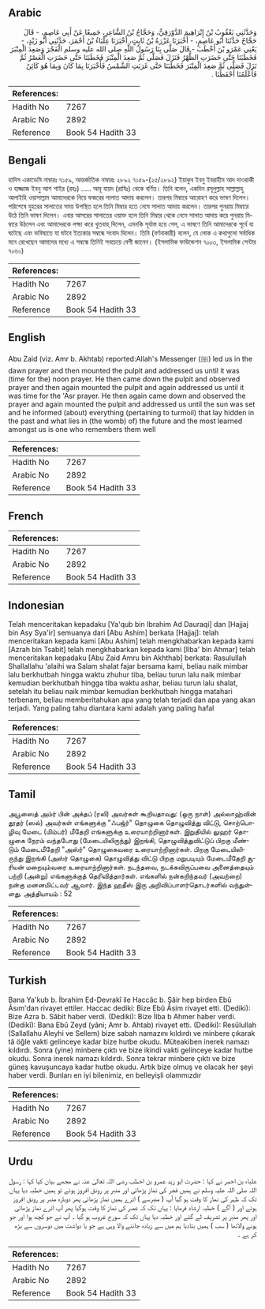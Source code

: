 ## Arabic


<div dir="rtl" lang="ar" style={{fontSize:'larger',backgroundColor:'#f8f9fa',padding:20}}>
وَحَدَّثَنِي يَعْقُوبُ بْنُ إِبْرَاهِيمَ الدَّوْرَقِيُّ، وَحَجَّاجُ بْنُ الشَّاعِرِ، جَمِيعًا عَنْ أَبِي عَاصِمٍ، - قَالَ حَجَّاجٌ حَدَّثَنَا أَبُو عَاصِمٍ، - أَخْبَرَنَا عَزْرَةُ بْنُ ثَابِتٍ، أَخْبَرَنَا عِلْبَاءُ بْنُ أَحْمَرَ، حَدَّثَنِي أَبُو زَيْدٍ، - يَعْنِي عَمْرَو بْنَ أَخْطَبَ - قَالَ صَلَّى بِنَا رَسُولُ اللَّهِ صلى الله عليه وسلم الْفَجْرَ وَصَعِدَ الْمِنْبَرَ فَخَطَبَنَا حَتَّى حَضَرَتِ الظُّهْرُ فَنَزَلَ فَصَلَّى ثُمَّ صَعِدَ الْمِنْبَرَ فَخَطَبَنَا حَتَّى حَضَرَتِ الْعَصْرُ ثُمَّ نَزَلَ فَصَلَّى ثُمَّ صَعِدَ الْمِنْبَرَ فَخَطَبَنَا حَتَّى غَرَبَتِ الشَّمْسُ فَأَخْبَرَنَا بِمَا كَانَ وَبِمَا هُوَ كَائِنٌ فَأَعْلَمُنَا أَحْفَظُنَا ‏.‏
</div>
<div style={{backgroundColor:'#f8f9fa',padding:20, marginBottom: 10}}><table> <thead> <tr> <th>References:</th> <th></th> </tr> </thead> <tbody><tr><td>Hadith No</td><td>7267</td></tr><tr><td>Arabic No</td><td>2892</td></tr><tr><td>Reference</td><td>Book 54 Hadith 33</td></tr></tbody></table></div>

## Bengali


<div dir="ltr" lang="bn" style={{fontSize:'larger',backgroundColor:'#f8f9fa',padding:20}}>
হাদিস একাডেমি নাম্বারঃ ৭১৫৯, আন্তর্জাতিক নাম্বারঃ ২৮৯২ ৭১৫৯-(২৫/২৮৯২) ইয়াকুব ইবনু ইবরাহীম আদ দাওরাকী ও হাজ্জাজ ইবনু আশ শাইর (রহঃ) ..... আবূ যায়দ (রাযিঃ) থেকে বর্ণিত। তিনি বলেন, একদিন রসূলুল্লাহ সাল্লাল্লাহু আলাইহি ওয়াসাল্লাম আমাদেরকে নিয়ে ফজরের সালাত আদায় করলেন। তারপর মিম্বারে আরোহণ করে ভাষণ দিলেন। পরিশেষে যুহরের সালাতের সময় উপস্থিত হলে তিনি মিম্বার হতে নেমে সালাত আদায় করলেন। তারপর পুনরায় মিম্বারে উঠে তিনি ভাষণ দিলেন। এবার আসরের সালাতের ওয়াক্ত হলে তিনি মিম্বার থেকে নেমে সালাত আদায় করে পুনরায় মিম্বারে উঠলেন এবং আমাদেরকে লক্ষ্য করে খুতবাহ্ দিলেন, এমনকি সূর্যাস্ত হয়ে গেল, এ ভাষণে তিনি আমাদেরকে পূর্বে যা ঘটেছে এবং ভবিষ্যতে যা ঘটবে ইত্যকার সম্বন্ধে সংবাদ দিলেন। তিনি (বর্ণনাকারী) বলেন, যে লোক এ কথাগুলো সর্বাধিক মনে রেখেছেন আমাদের মধ্যে এ সম্বন্ধে তিনিই সবচেয়ে বেশী জানেন। (ইসলামিক ফাউন্ডেশন ৭০০৩, ইসলামিক সেন্টার ৭০৬০)
</div>
<div style={{backgroundColor:'#f8f9fa',padding:20, marginBottom: 10}}><table> <thead> <tr> <th>References:</th> <th></th> </tr> </thead> <tbody><tr><td>Hadith No</td><td>7267</td></tr><tr><td>Arabic No</td><td>2892</td></tr><tr><td>Reference</td><td>Book 54 Hadith 33</td></tr></tbody></table></div>

## English


<div dir="ltr" lang="en" style={{fontSize:'larger',backgroundColor:'#f8f9fa',padding:20}}>
Abu Zaid (viz. Amr b. Akhtab) reported:Allah's Messenger (ﷺ) led us in the dawn prayer and then mounted the pulpit and addressed us until it was (time for the) noon prayer. He then came down the pulpit and observed prayer and then again mounted the pulpit and again addressed us until it was time for the 'Asr prayer. He then again came down and observed the prayer and again mounted the pulpit and addressed us until the sun was set and he informed (about) everything (pertaining to turmoil) that lay hidden in the past and what lies in (the womb) of) the future and the most learned amongst us is one who remembers them well
</div>
<div style={{backgroundColor:'#f8f9fa',padding:20, marginBottom: 10}}><table> <thead> <tr> <th>References:</th> <th></th> </tr> </thead> <tbody><tr><td>Hadith No</td><td>7267</td></tr><tr><td>Arabic No</td><td>2892</td></tr><tr><td>Reference</td><td>Book 54 Hadith 33</td></tr></tbody></table></div>

## French


<div dir="ltr" lang="fr" style={{fontSize:'larger',backgroundColor:'#f8f9fa',padding:20}}>

</div>
<div style={{backgroundColor:'#f8f9fa',padding:20, marginBottom: 10}}><table> <thead> <tr> <th>References:</th> <th></th> </tr> </thead> <tbody><tr><td>Hadith No</td><td>7267</td></tr><tr><td>Arabic No</td><td>2892</td></tr><tr><td>Reference</td><td>Book 54 Hadith 33</td></tr></tbody></table></div>

## Indonesian


<div dir="ltr" lang="id" style={{fontSize:'larger',backgroundColor:'#f8f9fa',padding:20}}>
Telah menceritakan kepadaku [Ya'qub bin Ibrahim Ad Dauraqi] dan [Hajjaj bin Asy Sya'ir] semuanya dari [Abu Ashim] berkata [Hajjaj]: telah menceritakan kepada kami [Abu Ashim] telah mengkhabarkan kepada kami [Azrah bin Tsabit] telah mengkhabarkan kepada kami [Ilba' bin Ahmar] telah menceritakan kepadaku [Abu Zaid Amru bin Akhthab] berkata: Rasulullah Shallallahu 'alaihi wa Salam shalat fajar bersama kami, beliau naik mimbar lalu berkhutbah hingga waktu zhuhur tiba, beliau turun lalu naik mimbar kemudian berkhutbah hingga tiba waktu ashar, beliau turun lalu shalat, setelah itu beliau naik mimbar kemudian berkhutbah hingga matahari terbenam, beliau memberitahukan apa yang telah terjadi dan apa yang akan terjadi. Yang paling tahu diantara kami adalah yang paling hafal
</div>
<div style={{backgroundColor:'#f8f9fa',padding:20, marginBottom: 10}}><table> <thead> <tr> <th>References:</th> <th></th> </tr> </thead> <tbody><tr><td>Hadith No</td><td>7267</td></tr><tr><td>Arabic No</td><td>2892</td></tr><tr><td>Reference</td><td>Book 54 Hadith 33</td></tr></tbody></table></div>

## Tamil


<div dir="ltr" lang="ta" style={{fontSize:'larger',backgroundColor:'#f8f9fa',padding:20}}>
அபூஸைத் அம்ர் பின் அக்தப் (ரலி) அவர்கள் கூறியதாவது: (ஒரு நாள்) அல்லாஹ்வின் தூதர் (ஸல்) அவர்கள் எங்களுக்கு "ஃபஜ்ர்" தொழுகை தொழுவித்து விட்டு, சொற்பொழிவு மேடை (மிம்பர்) மீதேறி எங்களுக்கு உரையாற்றினார்கள். இறுதியில் லுஹர் தொழுகை நேரம் வந்தபோது (மேடையிலிருந்து) இறங்கி, தொழுவித்துவிட்டுப் பிறகு மீண்டும் மேடைமீதேறி "அஸ்ர்" தொழுகைவரை உரையாற்றினார்கள். பிறகு மேடையிலிருந்து இறங்கி (அஸ்ர் தொழுகை) தொழுவித்து விட்டு பிறகு மறுபடியும் மேடைமீதேறி சூரியன் மறையும்வரை உரையாற்றினார்கள். நடந்தவை, நடக்கவிருப்பவை அனைத்தையும் பற்றி (அன்று) எங்களுக்குத் தெரிவித்தார்கள். எங்களில் நன்கறிந்தவர் (அவற்றை) நன்கு மனனமிட்டவர் ஆவார். இந்த ஹதீஸ் இரு அறிவிப்பாளர்தொடர்களில் வந்துள்ளது. அத்தியாயம் : 52
</div>
<div style={{backgroundColor:'#f8f9fa',padding:20, marginBottom: 10}}><table> <thead> <tr> <th>References:</th> <th></th> </tr> </thead> <tbody><tr><td>Hadith No</td><td>7267</td></tr><tr><td>Arabic No</td><td>2892</td></tr><tr><td>Reference</td><td>Book 54 Hadith 33</td></tr></tbody></table></div>

## Turkish


<div dir="ltr" lang="tr" style={{fontSize:'larger',backgroundColor:'#f8f9fa',padding:20}}>
Bana Ya'kub b. İbrahim Ed-Devrakî ile Haccâc b. Şâir hep birden Ebû Âsım'dan rivayet ettiler. Haccac dediki: Bize Ebû Âsim rivayet etti. (Dediki): Bize Azra b. Sâbit haber verdi. (Dediki): Bize İlba b Ahmer haber verdi. (Dedikî): Bana Ebû Zeyd (yâni; Amr b. Ahtab) rivayet etti. (Dediki): ResûIullah (Sallallahu Aleyhi ve Sellem) bize sabah namazını kıldırdı ve minbere çıkarak tâ öğle vakti gelinceye kadar bize hutbe okudu. Müteakiben inerek namazı kıldırdı. Sonra (yine) minbere çıktı ve bize ikindi vakti gelinceye kadar hutbe okudu. Sonra inerek namazı kıldırdı. Sonra tekrar minbere çıktı ve bize güneş kavuşuncaya kadar hutbe okudu. Artık bize olmuş ve olacak her şeyi haber verdi. Bunları en iyi bilenimiz, en belleyişli olammızdır
</div>
<div style={{backgroundColor:'#f8f9fa',padding:20, marginBottom: 10}}><table> <thead> <tr> <th>References:</th> <th></th> </tr> </thead> <tbody><tr><td>Hadith No</td><td>7267</td></tr><tr><td>Arabic No</td><td>2892</td></tr><tr><td>Reference</td><td>Book 54 Hadith 33</td></tr></tbody></table></div>

## Urdu


<div dir="rtl" lang="ur" style={{fontSize:'larger',backgroundColor:'#f8f9fa',padding:20}}>
علباء بن احمر نے کہا : حضرت ابو زید عمرو بن اخطب رضی اللہ تعالیٰ عنہ نے مجھے بیان کیا کہا : رسول اللہ صلی اللہ علیہ وسلم نے ہمیں فجر کی نماز پڑھائی اور منبر پر رونق افروز ہوئے تو ہمیں خطبہ دیا یہاں تک کہ ظہر کی نماز کا وقت ہو گیا آپ ( منبرسے ) اترے ہمیں نماز پڑھائی پھر دوبارہ منبر پر رونق افروز ہوئے اور ( آگے ) خطبہ ارشاد فرمایا : یہاں تک کہ عصر کی نماز کا وقت ہوگیا پھر آپ اترے نماز پڑھائی اور پھر منبر پر تشریف لے گئے اور خطبہ دیا یہاں تک کہ سورج غروب ہو گیا ۔ آپ نے جو کچھ ہوا اور جو ہونے والاتھا ( سب ) ہمیں بتادیا ہم میں سے زیادہ جاننے والا وہی ہے جو یا دواشت میں دوسروں سے بڑھ کر ہے ۔
</div>
<div style={{backgroundColor:'#f8f9fa',padding:20, marginBottom: 10}}><table> <thead> <tr> <th>References:</th> <th></th> </tr> </thead> <tbody><tr><td>Hadith No</td><td>7267</td></tr><tr><td>Arabic No</td><td>2892</td></tr><tr><td>Reference</td><td>Book 54 Hadith 33</td></tr></tbody></table></div>